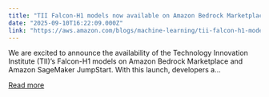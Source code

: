 ```yaml
---
title: "TII Falcon-H1 models now available on Amazon Bedrock Marketplace and Amazon SageMaker JumpStart"
date: "2025-09-10T16:22:09.000Z"
link: "https://aws.amazon.com/blogs/machine-learning/tii-falcon-h1-models-now-available-on-amazon-bedrock-marketplace-and-amazon-sagemaker-jumpstart/"
---
```


We are excited to announce the availability of the Technology Innovation Institute (TII)’s Falcon-H1 models on Amazon Bedrock Marketplace and Amazon SageMaker JumpStart. With this launch, developers a...

[Read more](https://aws.amazon.com/blogs/machine-learning/tii-falcon-h1-models-now-available-on-amazon-bedrock-marketplace-and-amazon-sagemaker-jumpstart/)
